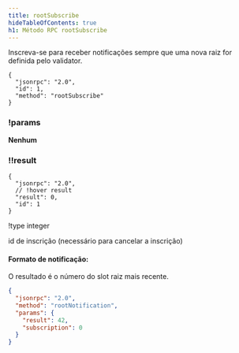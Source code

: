 ```yaml
---
title: rootSubscribe
hideTableOfContents: true
h1: Método RPC rootSubscribe
---
```


Inscreva-se para receber notificações sempre que uma nova raiz for definida pelo
validator.

<APIMethod>

```jsonc !!request
{
  "jsonrpc": "2.0",
  "id": 1,
  "method": "rootSubscribe"
}
```

### !params

**Nenhum**

### !!result

```jsonc !response
{
  "jsonrpc": "2.0",
  // !hover result
  "result": 0,
  "id": 1
}
```

!type integer

id de inscrição (necessário para cancelar a inscrição)

</APIMethod>

#### Formato de notificação:

O resultado é o número do slot raiz mais recente.

```json
{
  "jsonrpc": "2.0",
  "method": "rootNotification",
  "params": {
    "result": 42,
    "subscription": 0
  }
}
```
